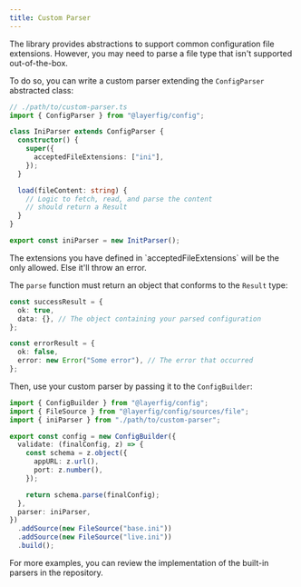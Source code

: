 ```yaml
---
title: Custom Parser
---
```



The library provides abstractions to support common configuration file extensions. However, you may need to parse a file type that isn't supported out-of-the-box.

To do so, you can write a custom parser extending the `ConfigParser` abstracted class:

```ts
// ./path/to/custom-parser.ts
import { ConfigParser } from "@layerfig/config";

class IniParser extends ConfigParser {
  constructor() {
    super({
      acceptedFileExtensions: ["ini"],
    });
  }

  load(fileContent: string) {
    // Logic to fetch, read, and parse the content
    // should return a Result
  }
}

export const iniParser = new InitParser();
```

<Aside>
  The extensions you have defined in `acceptedFileExtensions` will be the only
  allowed. Else it'll throw an error.
</Aside>

The `parse` function must return an object that conforms to the `Result` type:

```ts
const successResult = {
  ok: true,
  data: {}, // The object containing your parsed configuration
};

const errorResult = {
  ok: false,
  error: new Error("Some error"), // The error that occurred
};
```

Then, use your custom parser by passing it to the `ConfigBuilder`:

```ts {2,13}
import { ConfigBuilder } from "@layerfig/config";
import { FileSource } from "@layerfig/config/sources/file";
import { iniParser } from "./path/to/custom-parser";

export const config = new ConfigBuilder({
  validate: (finalConfig, z) => {
    const schema = z.object({
      appURL: z.url(),
      port: z.number(),
    });

    return schema.parse(finalConfig);
  },
  parser: iniParser,
})
  .addSource(new FileSource("base.ini"))
  .addSource(new FileSource("live.ini"))
  .build();
```

<Aside type="tip">
  For more examples, you can review the implementation of the built-in parsers
  in the repository.
</Aside>
